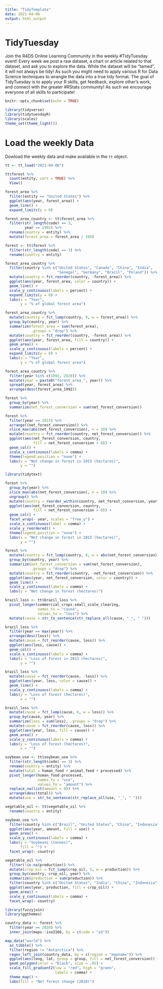 ```yaml
---
title: "TidyTemplate"
date: 2021-04-06
output: html_output
---
```


# TidyTuesday

Join the R4DS Online Learning Community in the weekly #TidyTuesday event!
Every week we post a raw dataset, a chart or article related to that dataset, and ask you to explore the data.
While the dataset will be “tamed”, it will not always be tidy! As such you might need to apply various R for Data Science techniques to wrangle the data into a true tidy format.
The goal of TidyTuesday is to apply your R skills, get feedback, explore other’s work, and connect with the greater #RStats community!
As such we encourage everyone of all skills to participate!

```r
knitr::opts_chunk$set(echo = TRUE)

library(tidyverse)
library(tidytuesdayR)
library(scales)
theme_set(theme_light())
```

# Load the weekly Data

Dowload the weekly data and make available in the `tt` object.

```r

tt <- tt_load("2021-04-06")

tt$forest %>%
  count(entity, sort = TRUE) %>%
  View()

forest_area %>%
  filter(entity == "United States") %>%
  ggplot(aes(year, forest_area)) +
  geom_line() +
  expand_limits(y = 0)

forest_area_country <- tt$forest_area %>%
  filter(str_length(code) == 3,
         year >= 1992) %>%
  rename(country = entity) %>%
  mutate(forest_area = forest_area / 100)

forest <- tt$forest %>%
  filter(str_length(code) == 3) %>%
  rename(country = entity)

forest_area_country %>%
  filter(country %in% c("United States", "Canada", "China", "India",
                        "Senegal", "Germany", "Brazil", "Poland")) %>%
  mutate(country = fct_reorder(country, -forest_area)) %>%
  ggplot(aes(year, forest_area, color = country)) +
  geom_line() +
  scale_y_continuous(labels = percent) +
  expand_limits(y = 0) +
  labs(x = "Year",
       y = "% of global forest area")
```

```r
forest_area_country %>%
  mutate(country = fct_lump(country, 9, w = forest_area)) %>%
  group_by(country, year) %>%
  summarize(forest_area = sum(forest_area),
            .groups = "drop") %>%
  mutate(country = fct_reorder(country, -forest_area)) %>%
  ggplot(aes(year, forest_area, fill = country)) +
  geom_area() +
  scale_y_continuous(labels = percent) +
  expand_limits(y = 0) +
  labs(x = "Year",
       y = "% of global forest area")

forest_area_country %>%
  filter(year %in% c(1992, 2020)) %>%
  mutate(year = paste0("forest_area_", year)) %>%
  spread(year, forest_area) %>%
  arrange(desc(forest_area_1992))
```

```r
forest %>%
  group_by(year) %>%
  summarize(net_forest_conversion = sum(net_forest_conversion))

forest %>%
  filter(year == 2015) %>%
  arrange((net_forest_conversion)) %>%
  slice_max(abs(net_forest_conversion), n = 20) %>%
  mutate(country = fct_reorder(country, net_forest_conversion)) %>%
  ggplot(aes(net_forest_conversion, country,
             fill = net_forest_conversion > 0)) +
  geom_col() +
  scale_x_continuous(labels = comma) +
  theme(legend.position = "none") +
  labs(x = "Net change in forest in 2015 (hectares)",
       y = "")

library(tidytext)

forest %>%
  group_by(year) %>%
  slice_max(abs(net_forest_conversion), n = 10) %>%
  ungroup() %>%
  mutate(country = reorder_within(country, net_forest_conversion, year)) %>%
  ggplot(aes(net_forest_conversion, country,
             fill = net_forest_conversion > 0)) +
  geom_col() +
  facet_wrap(~ year, scales = "free_y") +
  scale_x_continuous(label = comma) +
  scale_y_reordered() +
  theme(legend.position = "none") +
  labs(x = "Net change in forest in 2015 (hectares)",
       y = "")

forest %>%
  mutate(country = fct_lump(country, 8, w = abs(net_forest_conversion))) %>%
  group_by(country, year) %>%
  summarize(net_forest_conversion = sum(net_forest_conversion),
            .groups = "drop") %>%
  mutate(country = fct_reorder(country, -net_forest_conversion)) %>%
  ggplot(aes(year, net_forest_conversion, color = country)) +
  geom_line() +
  scale_y_continuous(labels = comma) +
  labs(y = "Net change in forest (hectares)")
```

```r
brazil_loss <- tt$brazil_loss %>%
  pivot_longer(commercial_crops:small_scale_clearing,
               names_to = "cause",
               values_to = "loss") %>%
  mutate(cause = str_to_sentence(str_replace_all(cause, "_", " ")))

brazil_loss %>%
  filter(year == max(year)) %>%
  arrange(desc(loss)) %>%
  mutate(cause = fct_reorder(cause, loss)) %>%
  ggplot(aes(loss, cause)) +
  geom_col() +
  scale_x_continuous(labels = comma) +
  labs(x = "Loss of forest in 2013 (hectares)",
       y = "")

brazil_loss %>%
  mutate(cause = fct_reorder(cause, -loss)) %>%
  ggplot(aes(year, loss, color = cause)) +
  geom_line() +
  scale_y_continuous(labels = comma) +
  labs(y = "Loss of forest (hectares)",
       x = "")

brazil_loss %>%
  mutate(cause = fct_lump(cause, 6, w = loss)) %>%
  group_by(cause, year) %>%
  summarize(loss = sum(loss), .groups = "drop") %>%
  mutate(cause = fct_reorder(cause, loss)) %>%
  ggplot(aes(year, loss, fill = cause)) +
  geom_area() +
  scale_y_continuous(labels = comma) +
  labs(y = "Loss of forest (hectares)",
       x = "")
```

```r
soybean_use <- tt$soybean_use %>%
  filter(str_length(code) == 3) %>%
  rename(country = entity) %>%
  mutate(total = human_food + animal_feed + processed) %>%
  pivot_longer(human_food:processed,
               names_to = "use",
               values_to = "amount") %>%
  replace_na(list(amount = 0)) %>%
  arrange(desc(total)) %>%
  mutate(use = str_to_sentence(str_replace_all(use, "_", " ")))

vegetable_oil <- tt$vegetable_oil %>%
  rename(country = entity)

soybean_use %>%
  filter(country %in% c("Brazil", "United States", "China", "Indonesia")) %>%
  ggplot(aes(year, amount, fill = use)) +
  geom_area() +
  scale_y_continuous(labels = comma) +
  labs(y = "Soybeans (tonnes)",
       fill = "") +
  facet_wrap(~ country)

vegetable_oil %>%
  filter(!is.na(production)) %>%
  mutate(crop_oil = fct_lump(crop_oil, 5, w = production)) %>%
  group_by(country, crop_oil, year) %>%
  summarize(production = sum(production)) %>%
  filter(country %in% c("United States", "India", "China", "Indonesia")) %>%
  ggplot(aes(year, production, fill = crop_oil)) +
  geom_area() +
  scale_y_continuous(labels = comma) +
  facet_wrap(~ country)
```

```r
library(fuzzyjoin)
library(ggthemes)

country_data <- forest %>%
  filter(year == 2010) %>%
  inner_join(maps::iso3166, by = c(code = "a3"))

map_data("world") %>%
  as_tibble() %>%
  filter(region != "Antarctica") %>%
  regex_left_join(country_data, by = c(region = "mapname")) %>%
  ggplot(aes(long, lat, group = group, fill = net_forest_conversion)) +
  geom_polygon(color = "black", size = .05) +
  scale_fill_gradient2(low = "red", high = "green",
                       labels = comma) +
  theme_map() +
  labs(fill = "Net forest change (2010)")
```


